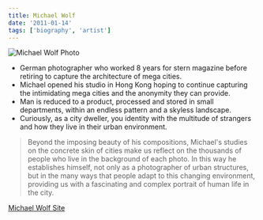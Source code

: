 ```yaml
---
title: Michael Wolf
date: '2011-01-14'
tags: ['biography', 'artist']
---
```


![Michael Wolf Photo](https://photomichaelwolf.com/wp-content/uploads/a45.jpg)

* German photographer who worked 8 years for stern magazine before retiring to capture the architecture of mega cities. 
* Michael opened his studio in Hong Kong hoping to continue capturing the intimidating mega cities and the anonymity they can provide.
* Man is reduced to a product, processed and stored in small departments, within an endless pattern and a skyless landscape. 
* Curiously, as a city dweller, you identity with the multitude of strangers and how they live in their urban environment.

> Beyond the imposing beauty of his compositions, Michael's studies on the concrete skin of cities make us reflect on the thousands of people who live in the background of each photo. In this way he establishes himself, not only as a photographer of urban structures, but in the many ways that people adapt to this changing environment, providing us with a fascinating and complex portrait of human life in the city.

[Michael Wolf Site](http://photomichaelwolf.com/)
